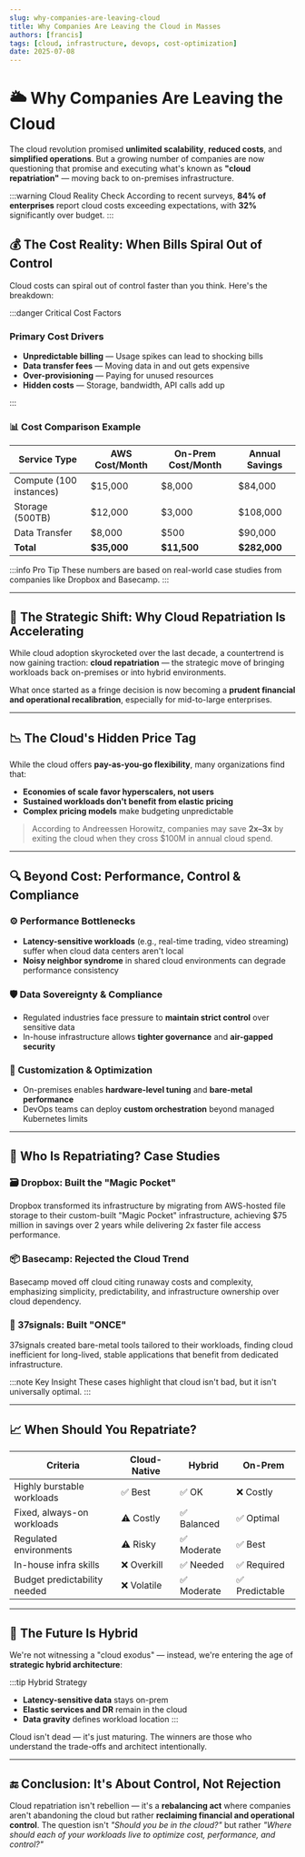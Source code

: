 ```yaml
---
slug: why-companies-are-leaving-cloud
title: Why Companies Are Leaving the Cloud in Masses
authors: [francis]
tags: [cloud, infrastructure, devops, cost-optimization]
date: 2025-07-08
---
```


# 🌥️ Why Companies Are Leaving the Cloud

The cloud revolution promised **unlimited scalability**, **reduced costs**, and **simplified operations**. But a growing number of companies are now questioning that promise and executing what's known as **"cloud repatriation"** — moving back to on-premises infrastructure.

:::warning Cloud Reality Check
According to recent surveys, **84% of enterprises** report cloud costs exceeding expectations, with **32%** significantly over budget.
:::

<!--truncate-->

## 💰 The Cost Reality: When Bills Spiral Out of Control

Cloud costs can spiral out of control faster than you think. Here's the breakdown:

:::danger Critical Cost Factors

### Primary Cost Drivers

- **Unpredictable billing** — Usage spikes can lead to shocking bills
- **Data transfer fees** — Moving data in and out gets expensive
- **Over-provisioning** — Paying for unused resources
- **Hidden costs** — Storage, bandwidth, API calls add up

:::

### 📊 Cost Comparison Example

| Service Type            | AWS Cost/Month | On-Prem Cost/Month | Annual Savings |
| ----------------------- | -------------- | ------------------ | -------------- |
| Compute (100 instances) | $15,000        | $8,000             | $84,000        |
| Storage (500TB)         | $12,000        | $3,000             | $108,000       |
| Data Transfer           | $8,000         | $500               | $90,000        |
| **Total**               | **$35,000**    | **$11,500**        | **$282,000**   |

:::info Pro Tip
These numbers are based on real-world case studies from companies like Dropbox and Basecamp.
:::

---

## 🧠 The Strategic Shift: Why Cloud Repatriation Is Accelerating

While cloud adoption skyrocketed over the last decade, a countertrend is now gaining traction: **cloud repatriation** — the strategic move of bringing workloads back on-premises or into hybrid environments.

What once started as a fringe decision is now becoming a **prudent financial and operational recalibration**, especially for mid-to-large enterprises.

---

## 📉 The Cloud's Hidden Price Tag

While the cloud offers **pay-as-you-go flexibility**, many organizations find that:

- **Economies of scale favor hyperscalers, not users**
- **Sustained workloads don't benefit from elastic pricing**
- **Complex pricing models** make budgeting unpredictable

> According to Andreessen Horowitz, companies may save **2x–3x** by exiting the cloud when they cross $100M in annual cloud spend.

---

## 🔍 Beyond Cost: Performance, Control & Compliance

### ⚙️ Performance Bottlenecks

- **Latency-sensitive workloads** (e.g., real-time trading, video streaming) suffer when cloud data centers aren't local
- **Noisy neighbor syndrome** in shared cloud environments can degrade performance consistency

### 🛡️ Data Sovereignty & Compliance

- Regulated industries face pressure to **maintain strict control** over sensitive data
- In-house infrastructure allows **tighter governance** and **air-gapped security**

### 🔧 Customization & Optimization

- On-premises enables **hardware-level tuning** and **bare-metal performance**
- DevOps teams can deploy **custom orchestration** beyond managed Kubernetes limits

---

## 🏢 Who Is Repatriating? Case Studies

### 🗃️ Dropbox: Built the "Magic Pocket"

Dropbox transformed its infrastructure by migrating from AWS-hosted file storage to their custom-built "Magic Pocket" infrastructure, achieving $75 million in savings over 2 years while delivering 2x faster file access performance.

### 📦 Basecamp: Rejected the Cloud Trend

Basecamp moved off cloud citing runaway costs and complexity, emphasizing simplicity, predictability, and infrastructure ownership over cloud dependency.

### 🧪 37signals: Built "ONCE"

37signals created bare-metal tools tailored to their workloads, finding cloud inefficient for long-lived, stable applications that benefit from dedicated infrastructure.

:::note Key Insight
These cases highlight that cloud isn't bad, but it isn't universally optimal.
:::

---

## 📈 When Should You Repatriate?

| Criteria                     | Cloud-Native | Hybrid      | On-Prem        |
| ---------------------------- | ------------ | ----------- | -------------- |
| Highly burstable workloads   | ✅ Best      | ✅ OK       | ❌ Costly      |
| Fixed, always-on workloads   | ⚠️ Costly    | ✅ Balanced | ✅ Optimal     |
| Regulated environments       | ⚠️ Risky     | ✅ Moderate | ✅ Best        |
| In-house infra skills        | ❌ Overkill  | ✅ Needed   | ✅ Required    |
| Budget predictability needed | ❌ Volatile  | ✅ Moderate | ✅ Predictable |

---

## 🔄 The Future Is Hybrid

We're not witnessing a "cloud exodus" — instead, we're entering the age of **strategic hybrid architecture**:

:::tip Hybrid Strategy

- **Latency-sensitive data** stays on-prem
- **Elastic services and DR** remain in the cloud
- **Data gravity** defines workload location
  :::

Cloud isn't dead — it's just maturing. The winners are those who understand the trade-offs and architect intentionally.

---

## 🔚 Conclusion: It's About Control, Not Rejection

Cloud repatriation isn't rebellion — it's a **rebalancing act** where companies aren't abandoning the cloud but rather **reclaiming financial and operational control**. The question isn't _"Should you be in the cloud?"_ but rather _"Where should each of your workloads live to optimize cost, performance, and control?"_
